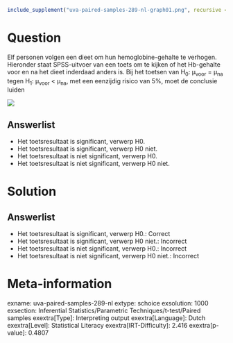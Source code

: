 ```r
include_supplement("uva-paired-samples-289-nl-graph01.png", recursive = TRUE)
```

Question
========

Elf personen volgen een dieet om hun hemoglobine-gehalte te verhogen.
Hieronder staat SPSS-uitvoer van een toets om te kijken of het
Hb-gehalte voor en na het dieet inderdaad anders is. Bij het toetsen van
H~0~: μ~voor~ = μ~na~ tegen H~1~: μ~voor~ \< μ~na~, met een eenzijdig
risico van 5%, moet de conclusie luiden

![](uva-paired-samples-289-nl-graph01.png)

Answerlist
----------

* Het toetsresultaat is significant, verwerp H0.
* Het toetsresultaat is significant, verwerp H0 niet.
* Het toetsresultaat is niet significant, verwerp H0.
* Het toetsresultaat is niet significant, verwerp H0 niet.

Solution
========

Answerlist
----------

* Het toetsresultaat is significant, verwerp H0.: Correct
* Het toetsresultaat is significant, verwerp H0 niet.: Incorrect
* Het toetsresultaat is niet significant, verwerp H0.: Incorrect
* Het toetsresultaat is niet significant, verwerp H0 niet.: Incorrect

Meta-information
================
exname: uva-paired-samples-289-nl
extype: schoice
exsolution: 1000
exsection: Inferential Statistics/Parametric Techniques/t-test/Paired samples
exextra[Type]: Interpreting output
exextra[Language]: Dutch
exextra[Level]: Statistical Literacy
exextra[IRT-Difficulty]: 2.416
exextra[p-value]: 0.4807
